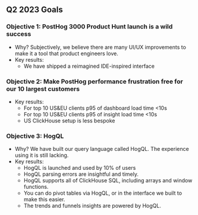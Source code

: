 ## Q2 2023 Goals

### Objective 1: PostHog 3000 Product Hunt launch is a wild success

- Why? Subjectively, we believe there are many UI/UX improvements to make it a tool that product engineers love.
- Key results:
  - We have shipped a reimagined IDE-inspired interface

### Objective 2: Make PostHog performance frustration free for our 10 largest customers

- Key results:
  - For top 10 US&EU clients p95 of dashboard load time <10s
  - For top 10 US&EU clients p95 of insight load time <10s
  - US ClickHouse setup is less bespoke
  
### Objective 3: HogQL

- Why? We have built our query language called HogQL. The experience using it is still lacking.
- Key results:
  - HogQL is launched and used by 10% of users
  - HogQL parsing errors are insightful and timely.
  - HogQL supports all of ClickHouse SQL, including arrays and window functions.
  - You can do pivot tables via HogQL, or in the interface we built to make this easier.
  - The trends and funnels insights are powered by HogQL.

